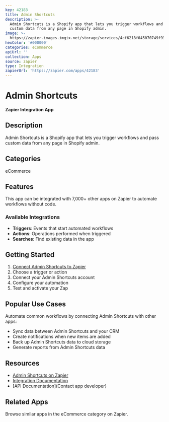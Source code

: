 ```yaml
---
key: 42183
title: Admin Shortcuts
description: >-
  Admin Shortcuts is a Shopify app that lets you trigger workflows and pass
  custom data from any page in Shopify admin.
image: >-
  https://zapier-images.imgix.net/storage/services/4cf6218f045070749f93b4733942f901.png?auto=format%2Ccompress&ixlib=python-3.0.0&q=50
hexColor: '#000000'
categories: eCommerce
apiUrl: ''
collection: Apps
source: zapier
type: Integration
zapierUrl: 'https://zapier.com/apps/42183'
---
```

# Admin Shortcuts

**Zapier Integration App**

## Description

Admin Shortcuts is a Shopify app that lets you trigger workflows and pass custom data from any page in Shopify admin.

## Categories

eCommerce

## Features

This app can be integrated with 7,000+ other apps on Zapier to automate workflows without code.

### Available Integrations

- **Triggers**: Events that start automated workflows
- **Actions**: Operations performed when triggered
- **Searches**: Find existing data in the app

## Getting Started

1. [Connect Admin Shortcuts to Zapier](https://zapier.com/apps/42183)
2. Choose a trigger or action
3. Connect your Admin Shortcuts account
4. Configure your automation
5. Test and activate your Zap

## Popular Use Cases

Automate common workflows by connecting Admin Shortcuts with other apps:

- Sync data between Admin Shortcuts and your CRM
- Create notifications when new items are added
- Back up Admin Shortcuts data to cloud storage
- Generate reports from Admin Shortcuts data

## Resources

- [Admin Shortcuts on Zapier](https://zapier.com/apps/42183)
- [Integration Documentation](https://zapier.com/apps/42183/integrations)
- [API Documentation](Contact app developer)

## Related Apps

Browse similar apps in the eCommerce category on Zapier.
